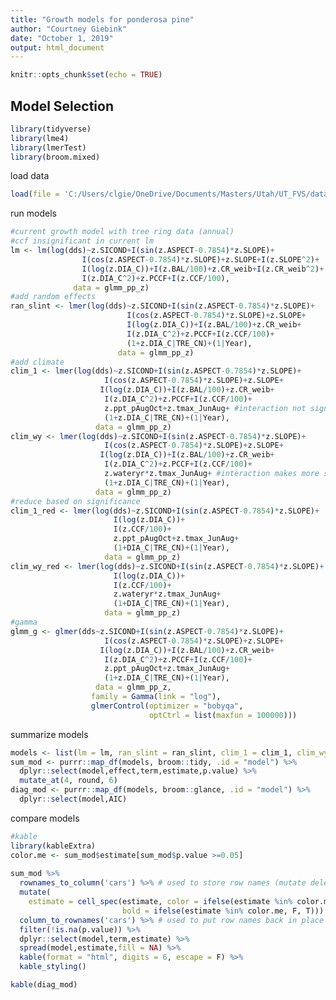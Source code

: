 ```yaml
---
title: "Growth models for ponderosa pine"
author: "Courtney Giebink"
date: "October 1, 2019"
output: html_document
---
```


```r
knitr::opts_chunk$set(echo = TRUE)
```

## Model Selection

```r
library(tidyverse)
library(lme4)
library(lmerTest)
library(broom.mixed)
```

load data
```r
load(file = 'C:/Users/clgie/OneDrive/Documents/Masters/Utah/UT_FVS/data/formatted/glmm_pp_z')
```

run models
```r
#current growth model with tree ring data (annual)
#ccf insignificant in current lm
lm <- lm(log(dds)~z.SICOND+I(sin(z.ASPECT-0.7854)*z.SLOPE)+
                I(cos(z.ASPECT-0.7854)*z.SLOPE)+z.SLOPE+I(z.SLOPE^2)+
                I(log(z.DIA_C))+I(z.BAL/100)+z.CR_weib+I(z.CR_weib^2)+
                I(z.DIA_C^2)+z.PCCF+I(z.CCF/100),
              data = glmm_pp_z)
#add random effects
ran_slint <- lmer(log(dds)~z.SICOND+I(sin(z.ASPECT-0.7854)*z.SLOPE)+
                          I(cos(z.ASPECT-0.7854)*z.SLOPE)+z.SLOPE+
                          I(log(z.DIA_C))+I(z.BAL/100)+z.CR_weib+
                          I(z.DIA_C^2)+z.PCCF+I(z.CCF/100)+
                          (1+z.DIA_C|TRE_CN)+(1|Year),
                        data = glmm_pp_z)
#add climate
clim_1 <- lmer(log(dds)~z.SICOND+I(sin(z.ASPECT-0.7854)*z.SLOPE)+
                     I(cos(z.ASPECT-0.7854)*z.SLOPE)+z.SLOPE+
                    I(log(z.DIA_C))+I(z.BAL/100)+z.CR_weib+
                     I(z.DIA_C^2)+z.PCCF+I(z.CCF/100)+
                     z.ppt_pAugOct+z.tmax_JunAug+ #interaction not significant
                     (1+z.DIA_C|TRE_CN)+(1|Year),
                   data = glmm_pp_z)
clim_wy <- lmer(log(dds)~z.SICOND+I(sin(z.ASPECT-0.7854)*z.SLOPE)+
                     I(cos(z.ASPECT-0.7854)*z.SLOPE)+z.SLOPE+
                    I(log(z.DIA_C))+I(z.BAL/100)+z.CR_weib+
                     I(z.DIA_C^2)+z.PCCF+I(z.CCF/100)+
                     z.wateryr*z.tmax_JunAug+ #interaction makes more significant
                     (1+z.DIA_C|TRE_CN)+(1|Year),
                   data = glmm_pp_z)
#reduce based on significance
clim_1_red <- lmer(log(dds)~z.SICOND+I(sin(z.ASPECT-0.7854)*z.SLOPE)+
                       I(log(z.DIA_C))+
                       I(z.CCF/100)+
                       z.ppt_pAugOct+z.tmax_JunAug+
                       (1+DIA_C|TRE_CN)+(1|Year),
                     data = glmm_pp_z)
clim_wy_red <- lmer(log(dds)~z.SICOND+I(sin(z.ASPECT-0.7854)*z.SLOPE)+
                       I(log(z.DIA_C))+
                       I(z.CCF/100)+
                       z.wateryr*z.tmax_JunAug+
                       (1+DIA_C|TRE_CN)+(1|Year),
                     data = glmm_pp_z)
#gamma
glmm_g <- glmer(dds~z.SICOND+I(sin(z.ASPECT-0.7854)*z.SLOPE)+
                     I(cos(z.ASPECT-0.7854)*z.SLOPE)+z.SLOPE+
                    I(log(z.DIA_C))+I(z.BAL/100)+z.CR_weib+
                     I(z.DIA_C^2)+z.PCCF+I(z.CCF/100)+
                     z.ppt_pAugOct+z.tmax_JunAug+
                     (1+z.DIA_C|TRE_CN)+(1|Year),
                   data = glmm_pp_z,
                  family = Gamma(link = "log"),
                  glmerControl(optimizer = "bobyqa", 
                               optCtrl = list(maxfun = 100000)))
```

summarize models
```r
models <- list(lm = lm, ran_slint = ran_slint, clim_1 = clim_1, clim_wy = clim_wy, clim_1_red = clim_1_red, clim_wy_red = clim_wy_red, glmm_g = glmm_g)
sum_mod <- purrr::map_df(models, broom::tidy, .id = "model") %>%
  dplyr::select(model,effect,term,estimate,p.value) %>%
  mutate_at(4, round, 6)
diag_mod <- purrr::map_df(models, broom::glance, .id = "model") %>%
  dplyr::select(model,AIC)
```

compare models

```r
#kable
library(kableExtra)
color.me <- sum_mod$estimate[sum_mod$p.value >=0.05]
    
sum_mod %>%
  rownames_to_column('cars') %>% # used to store row names (mutate deletes them)
  mutate(
    estimate = cell_spec(estimate, color = ifelse(estimate %in% color.me, "gray", "black"),
                         bold = ifelse(estimate %in% color.me, F, T))) %>%
  column_to_rownames('cars') %>% # used to put row names back in place
  filter(!is.na(p.value)) %>%
  dplyr::select(model,term,estimate) %>%
  spread(model,estimate,fill = NA) %>%
  kable(format = "html", digits = 6, escape = F) %>%
  kable_styling()
```

```r
kable(diag_mod)
```

